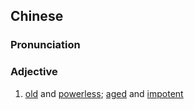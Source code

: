 {{also|老迈无能}}
==Chinese==
{{zh-forms|s=老迈无能|type=22}}

===Pronunciation===
{{zh-pron
|m=lǎomài wúnéng
|cat=a
}}

===Adjective===
{{zh-adj}}

# [[old]] and [[powerless]]; [[aged]] and [[impotent]]